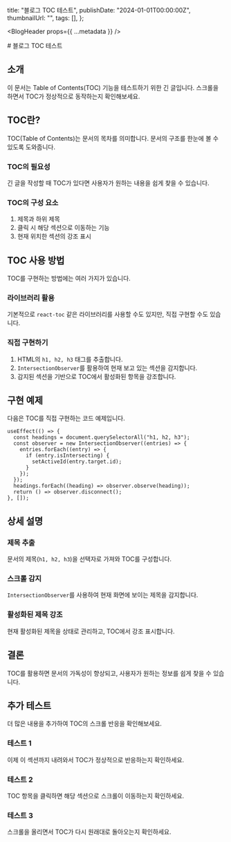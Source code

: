   title: "블로그 TOC 테스트",
  publishDate: "2024-01-01T00:00:00Z",
  thumbnailUrl: "",
  tags: [],
};

<BlogHeader props={{ ...metadata }} />

<article className="blog-content-article">
# 블로그 TOC 테스트

## 소개

이 문서는 Table of Contents(TOC) 기능을 테스트하기 위한 긴 글입니다. 스크롤을 하면서 TOC가 정상적으로 동작하는지 확인해보세요.

## TOC란?

TOC(Table of Contents)는 문서의 목차를 의미합니다. 문서의 구조를 한눈에 볼 수 있도록 도와줍니다.

### TOC의 필요성

긴 글을 작성할 때 TOC가 있다면 사용자가 원하는 내용을 쉽게 찾을 수 있습니다.

### TOC의 구성 요소

1. 제목과 하위 제목
2. 클릭 시 해당 섹션으로 이동하는 기능
3. 현재 위치한 섹션의 강조 표시

## TOC 사용 방법

TOC를 구현하는 방법에는 여러 가지가 있습니다.

### 라이브러리 활용

기본적으로 `react-toc` 같은 라이브러리를 사용할 수도 있지만, 직접 구현할 수도 있습니다.

### 직접 구현하기

1. HTML의 `h1, h2, h3` 태그를 추출합니다.
2. `IntersectionObserver`를 활용하여 현재 보고 있는 섹션을 감지합니다.
3. 감지된 섹션을 기반으로 TOC에서 활성화된 항목을 강조합니다.

## 구현 예제

다음은 TOC를 직접 구현하는 코드 예제입니다.

```tsx
useEffect(() => {
  const headings = document.querySelectorAll("h1, h2, h3");
  const observer = new IntersectionObserver((entries) => {
    entries.forEach((entry) => {
      if (entry.isIntersecting) {
        setActiveId(entry.target.id);
      }
    });
  });
  headings.forEach((heading) => observer.observe(heading));
  return () => observer.disconnect();
}, []);
```

## 상세 설명

### 제목 추출

문서의 제목(`h1, h2, h3`)을 선택자로 가져와 TOC를 구성합니다.

### 스크롤 감지

`IntersectionObserver`를 사용하여 현재 화면에 보이는 제목을 감지합니다.

### 활성화된 제목 강조

현재 활성화된 제목을 상태로 관리하고, TOC에서 강조 표시합니다.

## 결론

TOC를 활용하면 문서의 가독성이 향상되고, 사용자가 원하는 정보를 쉽게 찾을 수 있습니다.

## 추가 테스트

더 많은 내용을 추가하여 TOC의 스크롤 반응을 확인해보세요.

### 테스트 1

이제 이 섹션까지 내려와서 TOC가 정상적으로 반응하는지 확인하세요.

### 테스트 2

TOC 항목을 클릭하면 해당 섹션으로 스크롤이 이동하는지 확인하세요.

### 테스트 3

스크롤을 올리면서 TOC가 다시 원래대로 돌아오는지 확인하세요.

</article>
